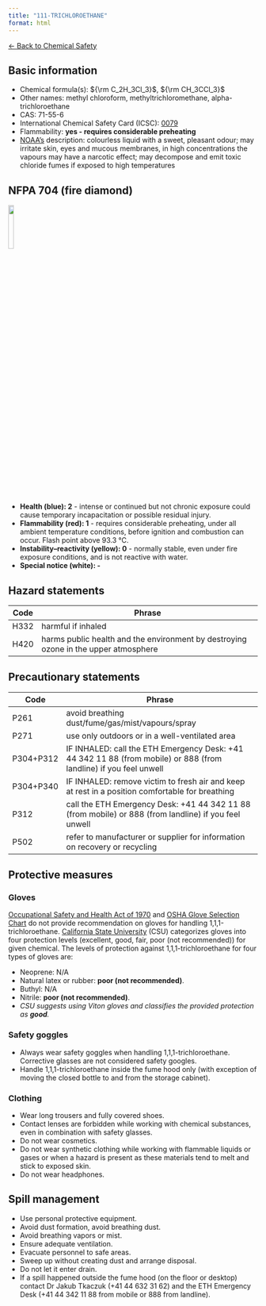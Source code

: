 ```yaml
---
title: "111-TRICHLOROETHANE"
format: html
---
```


[← Back to Chemical Safety](../chemical-safety.qmd)


## Basic information
- Chemical formula(s): ${\rm C_2H_3Cl_3}$, ${\rm CH_3CCl_3}$
- Other names: methyl chloroform, methyltrichloromethane, alpha-trichloroethane
- CAS: 71-55-6
- International Chemical Safety Card (ICSC): [0079](https://inchem.org/documents/icsc/icsc/eics0079.htm)
- Flammability: **yes - requires considerable preheating**
- [NOAA's](https://cameochemicals.noaa.gov/chemical/1629) description: colourless liquid with a sweet, pleasant odour; may irritate skin, eyes and mucous membranes, in high concentrations the vapours may have a narcotic effect; may decompose and emit toxic chloride fumes if exposed to high temperatures

## NFPA 704 (fire diamond)

![](../media/nfpa704/210.png){width=15% fig-align="center"}

- **Health (blue): 2** - intense or continued but not chronic exposure could cause temporary incapacitation or possible residual injury.
- **Flammability (red): 1** - requires considerable preheating, under all ambient temperature conditions, before ignition and combustion can occur. Flash point above 93.3 °C.
- **Instability–reactivity (yellow): 0** - normally stable, even under fire exposure conditions, and is not reactive with water.
- **Special notice (white): -**

## Hazard statements
| Code | Phrase                                                                              |
| ---- | ----------------------------------------------------------------------------------- |
| H332 | harmful if inhaled                                                                  |
| H420 | harms public health and the environment by destroying ozone in the upper atmosphere |

## Precautionary statements
| Code      | Phrase                                                                                                            |
| --------- | ----------------------------------------------------------------------------------------------------------------- |
| P261      | avoid breathing dust/fume/gas/mist/vapours/spray                                                                  |
| P271      | use only outdoors or in a well-ventilated area                                                                    |
| P304+P312 | IF INHALED: call the ETH Emergency Desk: +41 44 342 11 88 (from mobile) or 888 (from landline) if you feel unwell |
| P304+P340 | IF INHALED: remove victim to fresh air and keep at rest in a position comfortable for breathing                   |
| P312      | call the ETH Emergency Desk: +41 44 342 11 88 (from mobile) or 888 (from landline) if you feel unwell             |
| P502      | refer to manufacturer or supplier for information on recovery or recycling                                        |

## Protective measures

### Gloves
[Occupational Safety and Health Act of 1970](https://www.osha.gov/sites/default/files/publications/osha3151.pdf) and [OSHA Glove Selection Chart](https://safety.fsu.edu/safety_manual/OSHA%20Glove%20Selection%20Chart.pdf) do not provide recommendation on gloves for handling 1,1,1-trichloroethane. [California State University](https://web.csulb.edu/colleges/cnsm/safety/documents/gloves.htm) (CSU) categorizes gloves into four protection levels (excellent, good, fair, poor (not recommended)) for given chemical. The levels of protection against 1,1,1-trichloroethane for four types of gloves are:

- Neoprene: N/A
- Natural latex or rubber: **poor (not recommended)**.
- Buthyl: N/A
- Nitrile: **poor (not recommended)**.
- *CSU suggests using Viton gloves and classifies the provided protection as **good**.*

### Safety goggles
- Always wear safety goggles when handling 1,1,1-trichloroethane. Corrective glasses are not considered safety googles.
- Handle 1,1,1-trichloroethane inside the fume hood only (with exception of moving the closed bottle to and from the storage cabinet).

### Clothing
- Wear long trousers and fully covered shoes.
- Contact lenses are forbidden while working with chemical substances, even in combination with safety glasses.
- Do not wear cosmetics.
- Do not wear synthetic clothing while working with flammable liquids or gases or when a hazard is present as these materials tend to melt and stick to exposed skin.
- Do not wear headphones.

## Spill management
- Use personal protective equipment.
- Avoid dust formation, avoid breathing dust.
- Avoid breathing vapors or mist.
- Ensure adequate ventilation.
- Evacuate personnel to safe areas.
- Sweep up without creating dust and arrange disposal.
- Do not let it enter drain.
- If a spill happened outside the fume hood (on the floor or desktop) contact Dr Jakub Tkaczuk (+41 44 632 31 62) and the ETH Emergency Desk (+41 44 342 11 88 from mobile or 888 from landline).
